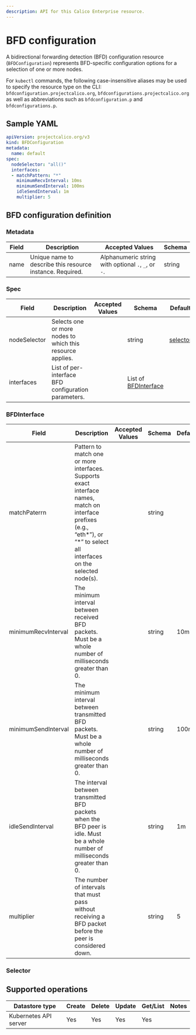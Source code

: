 ```yaml
---
description: API for this Calico Enterprise resource.
---
```



# BFD configuration

A bidirectional forwarding detection (BFD) configuration resource (`BFDConfiguration`) represents BFD-specific configuration options for a selection of one or more nodes.

For `kubectl` commands, the following case-insensitive aliases may be used to specify the resource type on the CLI: `bfdconfiguration.projectcalico.org`, `bfdconfigurations.projectcalico.org` as well as abbreviations such as `bfdconfiguration.p` and `bfdconfigurations.p`.

## Sample YAML

```yaml
apiVersion: projectcalico.org/v3
kind: BFDConfiguration
metadata:
  name: default
spec:
  nodeSelector: "all()"
  interfaces:
  - matchPattern: "*"
    minimumRecvInterval: 10ms
    minimumSendInterval: 100ms
    idleSendInterval: 1m
    multiplier: 5
```

## BFD configuration definition

### Metadata

| Field | Description                                               | Accepted Values                                     | Schema |
| ----- | --------------------------------------------------------- | --------------------------------------------------- | ------ |
| name  | Unique name to describe this resource instance. Required. | Alphanumeric string with optional `.`, `_`, or `-`. | string |

### Spec

| Field   | Description   | Accepted Values | Schema  | Default |
| ------- | ------------- | --------------- | ------- | ------- |
| nodeSelector | Selects one or more nodes to which this resource applies.  | | string                                                | [selector](#selector) |
| interfaces   | List of per-interface BFD configuration parameters.        | | List of [BFDInterface](#bfdinterface)                 |                       |

### BFDInterface

| Field   | Description   | Accepted Values | Schema  | Default |
| ------- | ------------- | --------------- | ------- | ------- |
| matchPaterrn | Pattern to match one or more interfaces. Supports exact interface names, match on interface prefixes (e.g., “eth*”), or “*” to select all interfaces on the selected node(s). | | string | |
| minimumRecvInterval | The minimum interval between received BFD packets. Must be a whole number of milliseconds greater than 0. | | string | 10ms |
| minimumSendInterval | The minimum interval between transmitted BFD packets. Must be a whole number of milliseconds greater than 0. | | string | 100ms |
| idleSendInterval | The interval between transmitted BFD packets when the BFD peer is idle. Must be a whole number of milliseconds greater than 0. | | string | 1m |
| multiplier | The number of intervals that must pass without receiving a BFD packet before the peer is considered down. | | string | 5 |

### Selector

<Selectors />

## Supported operations

| Datastore type        | Create | Delete | Update | Get/List | Notes |
| --------------------- | ------ | ------ | ------ | -------- | ----- |
| Kubernetes API server | Yes    | Yes    | Yes    | Yes      |
